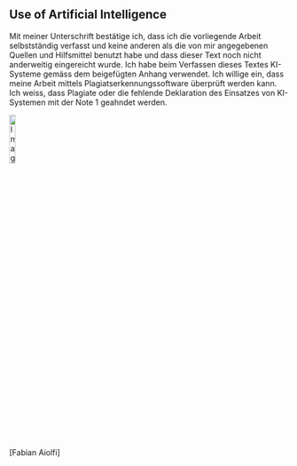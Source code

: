 ## Use of Artificial Intelligence

Mit meiner Unterschrift bestätige ich, dass ich die vorliegende Arbeit selbstständig verfasst und keine anderen als die von mir angegebenen Quellen und Hilfsmittel benutzt habe und dass dieser Text noch nicht anderweitig eingereicht wurde. Ich habe beim Verfassen dieses Textes KI-Systeme gemäss dem beigefügten Anhang verwendet. Ich willige ein, dass meine Arbeit mittels Plagiatserkennungssoftware überprüft werden kann. Ich weiss, dass Plagiate oder die fehlende Deklaration des Einsatzes von KI-Systemen mit der Note 1 geahndet werden.

\vspace{1em}
\vspace{1em}
![Image Title](Signature.png){width=15%}\

[Fabian Aiolfi]
